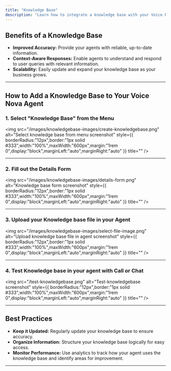 ```yaml
---
title: "Knowledge Base"
description: "Learn how to integrate a knowledge base with your Voice Nova agents to provide accurate, context-aware responses."
---
```


## Benefits of a Knowledge Base

- **Improved Accuracy:** Provide your agents with reliable, up-to-date information.
- **Context-Aware Responses:** Enable agents to understand and respond to user queries with relevant information.
- **Scalability:** Easily update and expand your knowledge base as your business grows.

---

## How to Add a Knowledge Base to Your Voice Nova Agent

### 1. Select "Knowledge Base" from the Menu

<img
  src="/images/knowledgebase-images/create-knowledgebase.png"
  alt="Select knowledge base from menu screenshot"
  style={{ borderRadius:"12px",border:"1px solid #333",width:"100%",maxWidth:"600px",margin:"1rem 0",display:"block",marginLeft:"auto",marginRight:"auto" }}
  title=""
/>

---

### 2. Fill out the Details Form

<img
  src="/images/knowledgebase-images/details-form.png"
  alt="Knowledge base form screenshot"
  style={{ borderRadius:"12px",border:"1px solid #333",width:"100%",maxWidth:"600px",margin:"1rem 0",display:"block",marginLeft:"auto",marginRight:"auto" }}
  title=""
/>

---

### 3. Upload your Knowledge base file in your Agent

<img
  src="/images/knowledgebase-images/select-file-image.png"
  alt="Upload knowledge base file in agent screenshot"
  style={{ borderRadius:"12px",border:"1px solid #333",width:"100%",maxWidth:"600px",margin:"1rem 0",display:"block",marginLeft:"auto",marginRight:"auto" }}
  title=""
/>

---

### 4. Test Knowledge base in your agent with Call or Chat

<img
  src="/test-knowledgebase.png"
  alt="Test-knowledgebase screenshot"
  style={{ borderRadius:"12px",border:"1px solid #333",width:"100%",maxWidth:"600px",margin:"1rem 0",display:"block",marginLeft:"auto",marginRight:"auto" }}
  title=""
/>

---

## Best Practices

- **Keep it Updated:** Regularly update your knowledge base to ensure accuracy.
- **Organize Information:** Structure your knowledge base logically for easy access.
- **Monitor Performance:** Use analytics to track how your agent uses the knowledge base and identify areas for improvement.

---